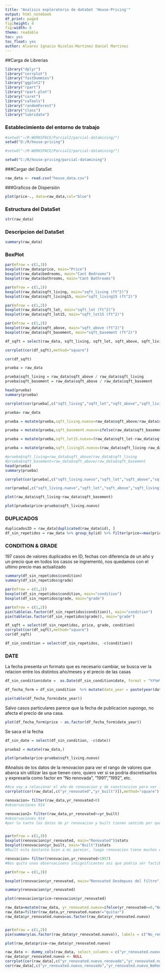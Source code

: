 ```yaml
---
title: "Analisis exploratorio de dataSet 'House-Pricing'"
output: html_notebook
df_print: paged
fig:height: 4
fig:width: 6
theme: readable
toc: yes
toc_float: yes
author: Alvarez Ignacio Nicolas-Martinez Daniel Martinez
---
```



##Carga de Librerias
```r
library("dplyr")
library("corrplot")
library("fastDummies")
library("ggplot2")
library("rpart")
library("rpart.plot")
library("caret")
library("caTools")
library("randomForest")
library("class")
library("lubridate")
```
### Establecimiento del entorno de trabajo

```r
#setwd("~/R-WORKSPACE/Parcial2/parcial-datamining/")
setwd("D:/R/house-pricing")

#setwd("~/R-WORKSPACE/Parcial2/parcial-datamining/")
```

```r
setwd("C:/R/house-pricing/parcial-datamining")

```

###Cargar del DataSet
```r

raw_data <- read.csv("house_data.csv")
```

###Graficos de Dispersión
```r

plot(price~., data=raw_data,col="blue")
```

### Estructura del DataSet
```r
str(raw_data)
```

### Descripcion del DataSet
```r
summary(raw_data)
```

### BoxPlot

```r
par(mfrow = c(1,3))
boxplot(raw_data$price, main="Price")
boxplot(raw_data$bedrooms, main="Cant Bedrooms")
boxplot(raw_data$bathrooms, main="Cant Bathrooms")
```

```r
par(mfrow = c(1,2))
boxplot(raw_data$sqft_living, main="sqft_living (ft^2)")
boxplot(raw_data$sqft_living15, main="sqft_living15 (ft^2)")
```

```r
par(mfrow = c(1,2))
boxplot(raw_data$sqft_lot, main="sqft_lot (ft^2)")
boxplot(raw_data$sqft_lot15, main="sqft_lot15 (ft^2)")
```

```r
par(mfrow = c(1,2))
boxplot(raw_data$sqft_above, main="sqft_above (ft^2)")
boxplot(raw_data$sqft_basement, main="sqft_basement (ft^2)")
```


```r
df_sqft = select(raw_data, sqft_living, sqft_lot, sqft_above, sqft_living15, sqft_lot15, sqft_basement)

corrplot(cor(df_sqft),method="square")

cor(df_sqft)

```


```r

prueba = raw_data

prueba$sqft_living = raw_data$sqft_above / raw_data$sqft_living
prueba$sqft_basement = raw_data$sqft_above / raw_data$sqft_basement

head(prueba)
summary(prueba)

corrplot(cor(prueba[,c("sqft_living","sqft_lot","sqft_above","sqft_living15","sqft_lot15","sqft_basement")]),method="square")

prueba= raw_data

prueba = mutate(prueba,sqft_living.nuevo=raw_data$sqft_above/raw_data$sqft_living)

prueba = mutate(prueba,sqft_basement.nuevo=ifelse(raw_data$sqft_basement>0,raw_data$sqft_above/raw_data$sqft_basement,0))

prueba = mutate(prueba,sqft_lot15.nuevo=(raw_data$sqft_lot-raw_data$sqft_lot15)/raw_data$sqft_lot)

prueba = mutate(prueba,sqft_living15.nuevo=(raw_data$sqft_living-raw_data$sqft_living15)/raw_data$sqft_living)

#prueba$sqft_living=raw_data$sqft_above/raw_data$sqft_living
#prueba$sqft_basement=raw_data$sqft_above/raw_data$sqft_basement
head(prueba)
summary(prueba)

corrplot(cor(prueba[,c("sqft_living.nuevo","sqft_lot","sqft_above","sqft_living15.nuevo","sqft_lot15.nuevo","sqft_basement.nuevo")]),method="square")

cor(prueba[,c("sqft_living.nuevo","sqft_lot","sqft_above","sqft_living15.nuevo","sqft_lot15.nuevo","sqft_basement.nuevo")])

plot(raw_data$sqft_living~raw_data$sqft_basement)

```

```r
plot(prueba$price~prueba$sqft_living.nuevo)
```

### DUPLICADOS

```r
duplicadosID = raw_data[duplicated(raw_data$id), ]
df_sin_repetidos = raw_data %>% group_by(id) %>% filter(price==max(price))

```

### CONDITION & GRADE
197 casos de valores duplicados en ID, fechas con diferencia de un año y un precio que en todos los casos se ingrementó, nos quedamos con el ultimo precio mas actualizado
```r
summary(df_sin_repetidos$condition)
summary(df_sin_repetidos$grade)
```

```r
par(mfrow = c(1,2))
boxplot(df_sin_repetidos$condition, main="condition")
boxplot(df_sin_repetidos$grade, main="grade")
```
```r
par(mfrow = c(1,2))
pie(table(as.factor(df_sin_repetidos$condition)), main="condition")
pie(table(as.factor(df_sin_repetidos$grade)), main="grade")
```

```r

df_sqft = select(df_sin_repetidos, price, grade, condition)
corrplot(cor(df_sqft),method="square")
cor(df_sqft)

```

```r
df_sin_condition = select(df_sin_repetidos, -c(condition))
```

### DATE

La fecha presenta un formato que es necesario cambiar, se busca ver la relacion entre los distintos año/meses y el precio de las casas

```r
df_sin_condition$date =  as.Date(df_sin_condition$date, format = "%Y%m%dT000000")

df_fecha_form = df_sin_condition  %>% mutate(date_year = paste(year(date), month(date), sep="/"))
```

```r
pie(table(df_fecha_form$date_year))
```

Salvo casos particulares parece que la fecha de publicacion supongo, no afecta el precio de una casa.
```r
plot(df_fecha_form$price ~ as.factor(df_fecha_form$date_year))
```

Se saca el la fecha

```r
df_sin_date = select(df_sin_condition, -c(date))
```


```r
prueba2 = mutate(raw_data,)
```



```r
plot(prueba$price~prueba$sqft_living.nuevo)
```


#Analisis de los datos de la renovacion para ver el rango de valores que abarca sin utilizar las que tienen cero, quiero ver si se podria discretisarlos y expresarla como factor en "No renovada", "1991","1992", etc.
```r
#Aca voy a relacionar el año de renovacion y de construccion para ver la correlacion
corrplot(cor(raw_data[,c("yr_renovated","yr_built")]),method="square")

renovacion= filter(raw_data,yr_renovated>0)
#observaciones 914

renovacion2= filter(raw_data,yr_renovated>=yr_built)
#observaciones 914
#por lo tanto los datos de yr renovacion y built tienen sentido por que las que tienen renovacion son posteriores a los de construccion


par(mfrow = c(1,3))
boxplot(renovacion$yr_renovated, main="Renovated")$stats
boxplot(renovacion$yr_built, main="Built")$stats
#Built esta bastante bien a mi parecer, luego renovacion tiene muchos outliners

renovacion= filter(renovacion,yr_renovated>1957)
#Nos quito unas observacioens insignificantes asi que podria ser factible este filtro

par(mfrow = c(1,3))

boxplot(renovacion$yr_renovated, main="Renovated Desdepues del filtro")$stats

summary(renovacion$yr_renovated)

plot(renovacion$price~renovacion$yr_renovated)
```



```r
raw_data=mutate(raw_data, yr_renovated.nuevo=ifelse(yr_renovated==0,"NoRenovado",ifelse(yr_renovated>1957,"renovado","quitar")))
raw_data=filter(raw_data,yr_renovated.nuevo!="quitar")
raw_data$yr_renovated.nuevo=as.factor(raw_data$yr_renovated.nuevo)


par(mfrow = c(1,2))
pie(summary(as.factor(raw_data$yr_renovated.nuevo)), labels = c("No_renovado","renovado"), main = "Distribución de 'Renovacion'")

plot(raw_data$price~raw_data$yr_renovated.nuevo)

raw_data <- dummy_cols(raw_data, select_columns = c("yr_renovated.nuevo"))
raw_data$yr_renovated.nuevo <- NULL
corrplot(cor(raw_data[,c("yr_renovated.nuevo_renovado","yr_renovated.nuevo_NoRenovado","price")]),method="square")
cor(raw_data[,c("yr_renovated.nuevo_renovado","yr_renovated.nuevo_NoRenovado","price")])
```